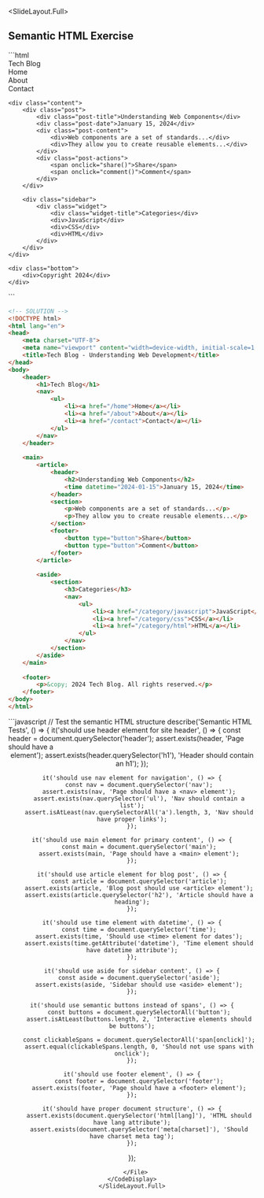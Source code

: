 
<SlideLayout.Full>
## Semantic HTML Exercise
<CodeDisplay height="70vh">
  <File name="index.html">
```html
<!DOCTYPE html>
<html>
<head>
    <title>Blog Website</title>
</head>
<body>
    <!-- Fix this non-semantic HTML! -->
     <!--
     **Fix these issues:**
    - Replace generic `<div>` elements with semantic HTML5 elements
    - Convert clickable `<span>` elements to proper interactive elements
    - Add proper heading hierarchy
    - Include accessibility attributes where needed
    - Ensure proper document metadata
    !-->
    <div class="top-section">
        <div class="site-title">Tech Blog</div>
        <div class="menu">
            <div><span onclick="navigate('home')">Home</span></div>
            <div><span onclick="navigate('about')">About</span></div>
            <div><span onclick="navigate('contact')">Contact</span></div>
        </div>
    </div>
    
    <div class="content">
        <div class="post">
            <div class="post-title">Understanding Web Components</div>
            <div class="post-date">January 15, 2024</div>
            <div class="post-content">
                <div>Web components are a set of standards...</div>
                <div>They allow you to create reusable elements...</div>
            </div>
            <div class="post-actions">
                <span onclick="share()">Share</span>
                <span onclick="comment()">Comment</span>
            </div>
        </div>
        
        <div class="sidebar">
            <div class="widget">
                <div class="widget-title">Categories</div>
                <div>JavaScript</div>
                <div>CSS</div>
                <div>HTML</div>
            </div>
        </div>
    </div>
    
    <div class="bottom">
        <div>Copyright 2024</div>
    </div>
</body>
</html>
```

```html
<!-- SOLUTION -->
<!DOCTYPE html>
<html lang="en">
<head>
    <meta charset="UTF-8">
    <meta name="viewport" content="width=device-width, initial-scale=1.0">
    <title>Tech Blog - Understanding Web Development</title>
</head>
<body>
    <header>
        <h1>Tech Blog</h1>
        <nav>
            <ul>
                <li><a href="/home">Home</a></li>
                <li><a href="/about">About</a></li>
                <li><a href="/contact">Contact</a></li>
            </ul>
        </nav>
    </header>
    
    <main>
        <article>
            <header>
                <h2>Understanding Web Components</h2>
                <time datetime="2024-01-15">January 15, 2024</time>
            </header>
            <section>
                <p>Web components are a set of standards...</p>
                <p>They allow you to create reusable elements...</p>
            </section>
            <footer>
                <button type="button">Share</button>
                <button type="button">Comment</button>
            </footer>
        </article>
        
        <aside>
            <section>
                <h3>Categories</h3>
                <nav>
                    <ul>
                        <li><a href="/category/javascript">JavaScript</a></li>
                        <li><a href="/category/css">CSS</a></li>
                        <li><a href="/category/html">HTML</a></li>
                    </ul>
                </nav>
            </section>
        </aside>
    </main>
    
    <footer>
        <p>&copy; 2024 Tech Blog. All rights reserved.</p>
    </footer>
</body>
</html>
```
  </File>
  <File name="tests.js">
```javascript
// Test the semantic HTML structure
describe('Semantic HTML Tests', () => {
    it('should use header element for site header', () => {
        const header = document.querySelector('header');
        assert.exists(header, 'Page should have a <header> element');
        assert.exists(header.querySelector('h1'), 'Header should contain an h1');
    });
    
    it('should use nav element for navigation', () => {
        const nav = document.querySelector('nav');
        assert.exists(nav, 'Page should have a <nav> element');
        assert.exists(nav.querySelector('ul'), 'Nav should contain a list');
        assert.isAtLeast(nav.querySelectorAll('a').length, 3, 'Nav should have proper links');
    });
    
    it('should use main element for primary content', () => {
        const main = document.querySelector('main');
        assert.exists(main, 'Page should have a <main> element');
    });
    
    it('should use article element for blog post', () => {
        const article = document.querySelector('article');
        assert.exists(article, 'Blog post should use <article> element');
        assert.exists(article.querySelector('h2'), 'Article should have a heading');
    });
    
    it('should use time element with datetime', () => {
        const time = document.querySelector('time');
        assert.exists(time, 'Should use <time> element for dates');
        assert.exists(time.getAttribute('datetime'), 'Time element should have datetime attribute');
    });
    
    it('should use aside for sidebar content', () => {
        const aside = document.querySelector('aside');
        assert.exists(aside, 'Sidebar should use <aside> element');
    });
    
    it('should use semantic buttons instead of spans', () => {
        const buttons = document.querySelectorAll('button');
        assert.isAtLeast(buttons.length, 2, 'Interactive elements should be buttons');
        
        const clickableSpans = document.querySelectorAll('span[onclick]');
        assert.equal(clickableSpans.length, 0, 'Should not use spans with onclick');
    });
    
    it('should use footer element', () => {
        const footer = document.querySelector('footer');
        assert.exists(footer, 'Page should have a <footer> element');
    });
    
    it('should have proper document structure', () => {
        assert.exists(document.querySelector('html[lang]'), 'HTML should have lang attribute');
        assert.exists(document.querySelector('meta[charset]'), 'Should have charset meta tag');
    });
});
```
  </File>
</CodeDisplay>
</SlideLayout.Full>